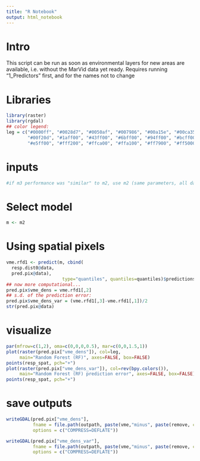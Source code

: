 ```yaml
---
title: "R Notebook"
output: html_notebook
---
```


# Intro

This script can be run as soon as environmental layers for new areas are available, i.e. without the MarVid data yet ready. Requires running "1_Predictors" first, and for the names not to change


# Libraries
```r
library(raster)
library(rgdal)
## color legend:
leg = c("#0000ff", "#0028d7", "#0050af", "#007986", "#00a15e", "#00ca35", 
        "#00f20d", "#1aff00", "#43ff00", "#6bff00", "#94ff00", "#bcff00", 
        "#e5ff00", "#fff200", "#ffca00", "#ffa100", "#ff7900", "#ff5000", "#ff2800", "#ff0000")
```

# inputs
```r
#if m3 performance was "similar" to m2, use m2 (same parameters, all data)
```

# Select model
```r
m <- m2
```

# Using spatial pixels
```r
vme.rfd1 <- predict(m, cbind(
  resp.dist0@data, 
  pred.pix@data), 
                     type="quantiles", quantiles=quantiles)$predictions
## now more computational...
pred.pix$vme_dens = vme.rfd1[,2]
## s.d. of the prediction error:
pred.pix$vme_dens_var = (vme.rfd1[,3]-vme.rfd1[,1])/2
str(pred.pix@data)
```

# visualize
```r
par(mfrow=c(1,2), oma=c(0,0,0,0.5), mar=c(0,0,1.5,1))
plot(raster(pred.pix["vme_dens"]), col=leg, 
     main="Random Forest (RF)", axes=FALSE, box=FALSE)
points(resp_spat, pch="+")
plot(raster(pred.pix["vme_dens_var"]), col=rev(bpy.colors()), 
     main="Random Forest (RF) prediction error", axes=FALSE, box=FALSE)
points(resp_spat, pch="+")
```

# save outputs
```r
writeGDAL(pred.pix["vme_dens"],
          fname = file.path(outpath, paste(vme,"minus", paste(remove, collapse=", "), "pred.tif")),
          options = c("COMPRESS=DEFLATE"))

writeGDAL(pred.pix["vme_dens_var"],
          fname = file.path(outpath, paste(vme,"minus", paste(remove, collapse=", "), "pred var.tif")),
          options = c("COMPRESS=DEFLATE"))

```

